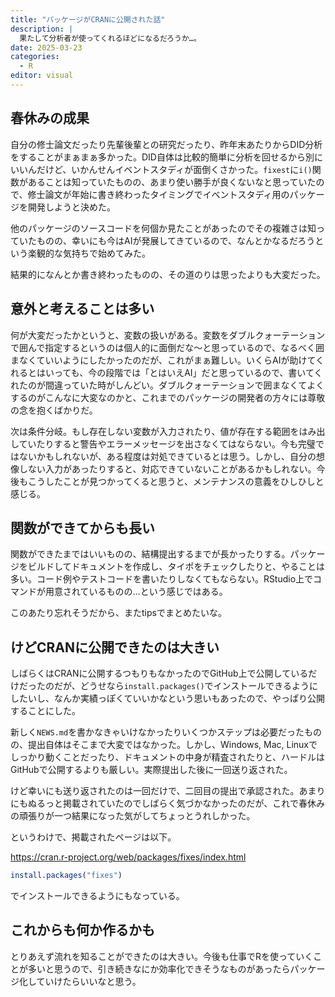 ```yaml
---
title: "パッケージがCRANに公開された話"
description: |
  果たして分析者が使ってくれるほどになるだろうか…。
date: 2025-03-23
categories:
  - R
editor: visual
---
```


## 春休みの成果

自分の修士論文だったり先輩後輩との研究だったり、昨年末あたりからDID分析をすることがまぁまぁ多かった。DID自体は比較的簡単に分析を回せるから別にいいんだけど、いかんせんイベントスタディが面倒くさかった。`fixest`に`i()`関数があることは知っていたものの、あまり使い勝手が良くないなと思っていたので、修士論文が年始に書き終わったタイミングでイベントスタディ用のパッケージを開発しようと決めた。

他のパッケージのソースコードを何個か見たことがあったのでその複雑さは知っていたものの、幸いにも今はAIが発展してきているので、なんとかなるだろうという楽観的な気持ちで始めてみた。

結果的になんとか書き終わったものの、その道のりは思ったよりも大変だった。

## 意外と考えることは多い

何が大変だったかというと、変数の扱いがある。変数をダブルクォーテーションで囲んで指定するというのは個人的に面倒だな～と思っているので、なるべく囲まなくていいようにしたかったのだが、これがまぁ難しい。いくらAIが助けてくれるとはいっても、今の段階では「とはいえAI」だと思っているので、書いてくれたのが間違っていた時がしんどい。ダブルクォーテーションで囲まなくてよくするのがこんなに大変なのかと、これまでのパッケージの開発者の方々には尊敬の念を抱くばかりだ。

次は条件分岐。もし存在しない変数が入力されたり、値が存在する範囲をはみ出していたりすると警告やエラーメッセージを出さなくてはならない。今も完璧ではないかもしれないが、ある程度は対処できているとは思う。しかし、自分の想像しない入力があったりすると、対応できていないことがあるかもしれない。今後もこうしたことが見つかってくると思うと、メンテナンスの意義をひしひしと感じる。

## 関数ができてからも長い

関数ができたまではいいものの、結構提出するまでが長かったりする。パッケージをビルドしてドキュメントを作成し、タイポをチェックしたりと、やることは多い。コード例やテストコードを書いたりしなくてもならない。RStudio上でコマンドが用意されているものの…という感じではある。

このあたり忘れそうだから、またtipsでまとめたいな。

## けどCRANに公開できたのは大きい

しばらくはCRANに公開するつもりもなかったのでGitHub上で公開しているだけだったのだが、どうせなら`install.packages()`でインストールできるようにしたいし、なんか実績っぽくていいかなという思いもあったので、やっぱり公開することにした。

新しく`NEWS.md`を書かなきゃいけなかったりいくつかステップは必要だったものの、提出自体はそこまで大変ではなかった。しかし、Windows, Mac, Linuxでしっかり動くことだったり、ドキュメントの中身が精査されたりと、ハードルはGitHubで公開するよりも厳しい。実際提出した後に一回送り返された。

けど幸いにも送り返されたのは一回だけで、二回目の提出で承認された。あまりにもぬるっと掲載されていたのでしばらく気づかなかったのだが、これで春休みの頑張りが一つ結果になった気がしてちょっとうれしかった。

というわけで、掲載されたページは以下。

<https://cran.r-project.org/web/packages/fixes/index.html>

``` r
install.packages("fixes")
```

でインストールできるようにもなっている。

## これからも何か作るかも

とりあえず流れを知ることができたのは大きい。今後も仕事でRを使っていくことが多いと思うので、引き続きなにか効率化できそうなものがあったらパッケージ化していけたらいいなと思う。
